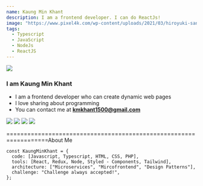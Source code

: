 ```yaml
---
name: Kaung Min Khant
description: I am a frontend developer. I can do ReactJs!
image: "https://www.pixel4k.com/wp-content/uploads/2021/03/hiroyuki-sanada-as-scorpion-mortal-kombat-4k_1615192289-2048x1152.jpg.webp"
tags:
  - Typescript
  - JavaScript
  - NodeJs
  - ReactJS
---
```


<div className="h-28 w-28 rounded-full overflow-hidden mx-auto">
  <img src="https://www.pixel4k.com/wp-content/uploads/2021/03/hiroyuki-sanada-as-scorpion-mortal-kombat-4k_1615192289-2048x1152.jpg.webp" />
</div>

<h3 className="flex flex-row max-w-[240px] mt-5 mx-auto">
  <span>I am Kaung Min Khant </span>
</h3>

<div className="container max-w-[720px] mx-auto">

- I am a frontend developer who can create dynamic web pages
- I love sharing about programming
- You can contact me at **kmkhant1500@gmail.com**

<div className="flex flex-row gap-2">
  <img
    className="h-5"
    src="https://raw.githubusercontent.com/github/explore/80688e429a7d4ef2fca1e82350fe8e3517d3494d/topics/javascript/javascript.png"
  />
  <img
    className="h-5"
    src="https://raw.githubusercontent.com/github/explore/80688e429a7d4ef2fca1e82350fe8e3517d3494d/topics/typescript/typescript.png"
  />
  <img
    className="h-5"
    src="https://raw.githubusercontent.com/github/explore/80688e429a7d4ef2fca1e82350fe8e3517d3494d/topics/react/react.png"
  />
  <img
    className="h-5"
    src="https://raw.githubusercontent.com/github/explore/80688e429a7d4ef2fca1e82350fe8e3517d3494d/topics/nodejs/nodejs.png"
  />
</div>

<div className="flex flex-row gap-2 my-2 mt-7">

  <span className="text-red-400">==================================================================About Me</span>
</div>

```javascript.
const KaungMinKhant = {
  code: [Javascript, Typescript, HTML, CSS, PHP],
  tools: [React, Redux, Node, Styled - Components, Tailwind],
  architecture: ["Microservices", "Mircofrontend", "Design Patterns"],
  challenge: "Challenge always accepted!",
};
```

</div>

